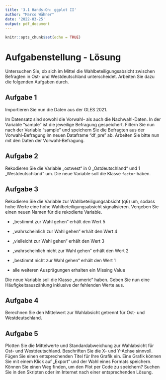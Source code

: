 ```yaml
---
title: '3.1 Hands-On: ggplot II'
author: "Marco Wähner"
date: '2022-03-25'
output: pdf_document
---
```


```r
knitr::opts_chunk$set(echo = TRUE)
```

# Aufgabenstellung - Lösung
Untersuchen Sie, ob sich im Mittel die Wahlbeteiligungsabsicht zwischen Befragten in Ost- und Westdeutschland unterscheidet. Arbeiten Sie dazu die folgenden Aufgaben durch.


## Aufgabe 1
Importieren Sie nun die Daten aus der GLES 2021.

Im Datensatz sind sowohl die Vorwahl- als auch die Nachwahl-Daten. In der Variable "sample" ist die jeweilige Befragung gespeichert. Filtern Sie nun nach der Variable "sample" und speichern Sie die Befragten aus der Vorwahl-Befragung im neuen Dataframe "df_pre" ab. Arbeiten Sie bitte nun mit den Daten der Vorwahl-Befragung.


## Aufgabe 2
Rekodieren Sie die Variable „ostwest“ in 0 „Ostdeutschland“ und 1 „Westdeutschland“ um. Die neue Variable soll die Klasse `factor` haben.

## Aufgabe 3
Rekodieren Sie die Variable zur Wahlbeteiligungsabsicht (q6) um, sodass hohe Werte eine hohe Wahlbeteiligungsabsicht signalisieren. Vergeben Sie einen neuen Namen für die rekodierte Variable.

* „bestimmt zur Wahl gehen“ erhält den Wert 5

* „wahrscheinlich zur Wahl gehen“ erhält den Wert 4

* „vielleicht zur Wahl gehen“ erhält den Wert 3

* „wahrscheinlich nicht zur Wahl gehen“ erhält den Wert 2

* „bestimmt nicht zur Wahl gehen“ erhält den Wert 1

* alle weiteren Ausprägungen erhalten ein Missing Value

Die neue Variable soll die Klasse „numeric“ haben. Geben Sie nun eine Häufigkeitsauszählung inklusive der fehlenden Werte aus.

## Aufgabe 4
Berechnen Sie den Mittelwert zur Wahlabsicht getrennt für Ost- und Westdeutschland.

## Aufgabe 5 
Plotten Sie die Mittelwerte und Standardabweichung zur Wahlabsicht für Ost- und Westdeutschland. Beschriften Sie die X- und Y-Achse sinnvoll. Fügen Sie einen entsprechenden Titel für Ihre Grafik ein. Eine Grafik können Sie mit einem Klick auf „Export“ und der Wahl eines Formats speichern. Können Sie einen Weg finden, um den Plot per Code zu speichern? Suchen Sie in den Skripten oder im Internet nach einer entsprechenden Lösung.

